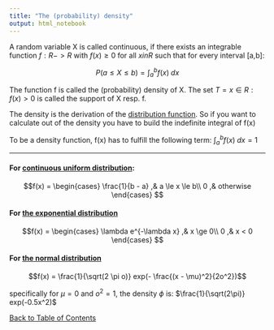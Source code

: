 ```yaml
---
title: "The (probability) density"
output: html_notebook
---
```


A random variable X is called continuous, if there exists an integrable function $f: R -> R$ with $f(x) \ge 0$ for all $x in R$ such that for every interval [a,b]:

$$P(a \le X \le b) = \int_{a}^{b} f(x) \; dx$$

The function f is called the (probability) density of X. The set
$T = {x \in R: f(x) > 0}$ is called the support of X resp. f.

The density is the derivation of the [distribution function](./distributionFunction.nb.html). So if you want to calculate out of the density you have to build the indefinite integral of f(x)

To be a density function, f(x) has to fulfill the following term: $\int_{a}^{b} f(x) \; dx = 1$

---

#### For [continuous uniform distribution](./uniformDistribution):

$$f(x) = \begin{cases}
\frac{1}{b - a}
,& a \le x \le b\\
0  ,& otherwise
\end{cases} $$

#### For [the exponential distribution](./exponentialDistribution.nb.html)

$$f(x) = \begin{cases}
\lambda e^{-\lambda x} ,& x \ge 0\\
0  ,& x < 0
\end{cases} $$

#### For [the normal distribution](./normalDistribution.nb.html)
$$f(x) = \frac{1}{\sqrt(2 \pi o)} exp(- \frac{(x - \mu)^2}{2o^2})$$

specifically for $\mu = 0$ and $o^2 = 1$, the density $\phi$ is: $\frac{1}{\sqrt(2\pi)} exp(-0.5x^2)$

[Back to Table of Contents](../)